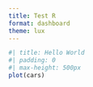 ```yaml
---
title: Test R
format: dashboard
theme: lux
---
```


```r
#| title: Hello World
#| padding: 0
#| max-height: 500px
plot(cars)
```

